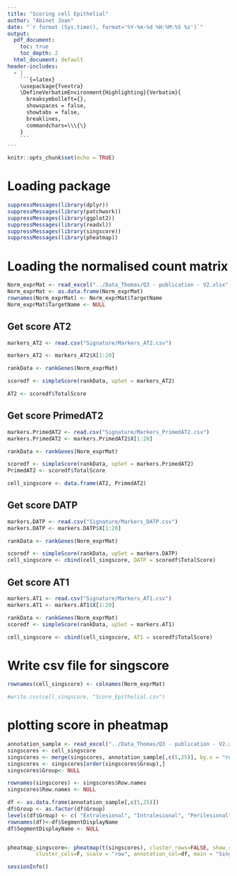 ```yaml
---
title: "Scoring cell Epithelial"
author: "Abinet Joan"
date: "`r format (Sys.time(), format='%Y-%m-%d %H:%M:%S %z')`"
output:
  pdf_document: 
    toc: true
    toc_depth: 2
  html_document: default
header-includes:
  - |
    ```{=latex}
    \usepackage{fvextra}
    \DefineVerbatimEnvironment{Highlighting}{Verbatim}{
      breaksymbolleft={}, 
      showspaces = false,
      showtabs = false,
      breaklines,
      commandchars=\\\{\}
    }
    ```
---
```



```r
knitr::opts_chunk$set(echo = TRUE)
```


# Loading package
```r
suppressMessages(library(dplyr))
suppressMessages(library(patchwork))
suppressMessages(library(ggplot2))
suppressMessages(library(readxl))
suppressMessages(library(singscore))
suppressMessages(library(pheatmap))
```

# Loading the normalised count matrix
```r
Norm_exprMat <- read_excel("../Data_Thomas/Q3 - publication - V2.xlsx", sheet = "TargetCountMatrix")
Norm_exprMat <- as.data.frame(Norm_exprMat)
rownames(Norm_exprMat) <- Norm_exprMat$TargetName
Norm_exprMat$TargetName <- NULL
```

## Get score AT2
```r
markers_AT2 <- read.csv("Signature/Markers_AT2.csv")

markers_AT2 <- markers_AT2$X[1:20]

rankData <- rankGenes(Norm_exprMat)

scoredf <- simpleScore(rankData, upSet = markers_AT2)

AT2 <- scoredf$TotalScore
```

## Get score PrimedAT2
```r
markers.PrimedAT2 <- read.csv("Signature/Markers_PrimedAT2.csv")
markers.PrimedAT2 <- markers.PrimedAT2$X[1:20]

rankData <- rankGenes(Norm_exprMat)

scoredf <- simpleScore(rankData, upSet = markers.PrimedAT2)
PrimedAT2 <- scoredf$TotalScore

cell_singscore <- data.frame(AT2, PrimedAT2)
```

## Get score DATP
```r
markers.DATP <- read.csv("Signature/Markers_DATP.csv")
markers.DATP <- markers.DATP$X[1:20]

rankData <- rankGenes(Norm_exprMat)

scoredf <- simpleScore(rankData, upSet = markers.DATP)
cell_singscore <- cbind(cell_singscore, DATP = scoredf$TotalScore)
```

## Get score AT1
```r
markers.AT1 <- read.csv("Signature/Markers_AT1.csv")
markers.AT1 <- markers.AT1$X[1:20]

rankData <- rankGenes(Norm_exprMat)
scoredf <- simpleScore(rankData, upSet = markers.AT1)

cell_singscore <- cbind(cell_singscore, AT1 = scoredf$TotalScore)
```


# Write csv file for singscore
```r
rownames(cell_singscore) <- colnames(Norm_exprMat)

#write.csv(cell_singscore, "Score_Epithelial.csv")
```

# plotting score in pheatmap
```r
annotation_sample <- read_excel("../Data_Thomas/Q3 - publication - V2.xlsx", sheet = "SegmentProperties")
singscores <- cell_singscore
singscores <- merge(singscores, annotation_sample[,c(5,25)], by.x = "row.names", by.y = "SegmentDisplayName")
singscores <- singscores[order(singscores$Group),]
singscores$Group<- NULL

rownames(singscores) <- singscores$Row.names
singscores$Row.names <- NULL

df <- as.data.frame(annotation_sample[,c(5,25)])
df$Group <- as.factor(df$Group)
levels(df$Group) <- c( "Extralesional", "Intralesional", "Perilesional", "Control")
rownames(df)<-df$SegmentDisplayName
df$SegmentDisplayName <- NULL


pheatmap_singscore<- pheatmap(t(singscores), cluster_rows=FALSE, show_rownames=T,
         cluster_cols=F, scale = "row", annotation_col=df, main = "Singscores", labels_row = c("AT2", "Primed AT2", "DATP", "AT1"), color = colorRampPalette(c("blue", "white", "red"))(100))
```


```r
sessionInfo()
```

